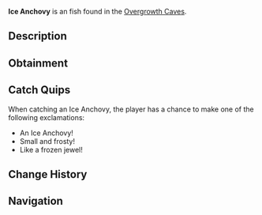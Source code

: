 {{FishInfobox
|image          = Ice Anchovy.png
|rarity         = Uncommon
|sea            = First Sea
|location       = [[Overgrowth Caves]]
|sublocation    = 
|sources        = Fishing Rod
|radar_location = 
|xp             = 80
|weather        = Clear
|time           = Day
|season         = Winter
|bait           = Worm
|base_weight    = 0.6
|base_value     = 140
|weight_range   = 0.4
|base_chance    = 65
|base_resil     = 75
}}
'''Ice Anchovy''' is an {{Rarity|Uncommon}} fish found in the [[Overgrowth Caves]].

== Description ==
{{Description|A small, silvery fish with crystalline scales that shimmer like fresh frost.|Bestiary Entry}}

== Obtainment ==
{{Description|Schools in the shallow waters of Overgrowth Caves.|Bestiary Hint}}
{{Fish Availability|
Overgrowth Caves
|top_rods      = 
Azure Of Lagoon\216903.05\26960.15;
Free Spirit Rod\212365.42\24191.93;
Trident Rod\205273.66\19394.48;
No-Life Rod\203545.73\27629.4;
Leviathan's Fang Rod\201725.09\26638.19;
Training Rod\196207.85\32877.99;
Flimsy Rod\133500.79\21192.77;
Resourceful Rod\186310.05\16992.64;
Nocturnal Rod\144612.11\90396.51;
Seraphic Rod\177550.33\27450;
Fast Rod\176956.55\27358.2;
Verdant Shear Rod\196540.22\23476.66;
Depthseeker Rod\194071.99\21437.99;
Blazebringer Rod\193314.55\24944.34;
Zeus Rod\191986.15\23414.33;
Avalanche Rod\191685.37\19225.17;
Volcanic Rod\187494.87\17768.48;
Challenger's Rod\187448.54\25134.53;
Rod Of The Depths\175502.95\22785.39;
Rod Of The Forgotten Fang\172664.89\25074.88;
Astralhook Rod\168863.84\0;
Ethereal Prism Rod\168624.29\0;
Rod Of The Exalted One\162732.35\21399.08;
Steady Rod\88516.17\8361.72
|recommended   = Trident Rod
}}

== Catch Quips ==
When catching an Ice Anchovy, the player has a chance to make one of the following exclamations:
* An Ice Anchovy!
* Small and frosty!
* Like a frozen jewel!

== Change History ==
{{Change History|{{subst:Current Version}}}}

== Navigation ==
{{Fish Navbox|Overgrowth Caves}}